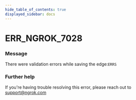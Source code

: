 ```yaml
---
hide_table_of_contents: true
displayed_sidebar: docs
---
```



# ERR_NGROK_7028

### Message

There were validation errors while saving the edge:`ERRS`

<ErrorDetails error="err_ngrok_7028" />

### Further help

If you're having trouble resolving this error, please reach out to [support@ngrok.com](mailto:support@ngrok.com?subject=Help%20with%20ERR_NGROK_7028)
